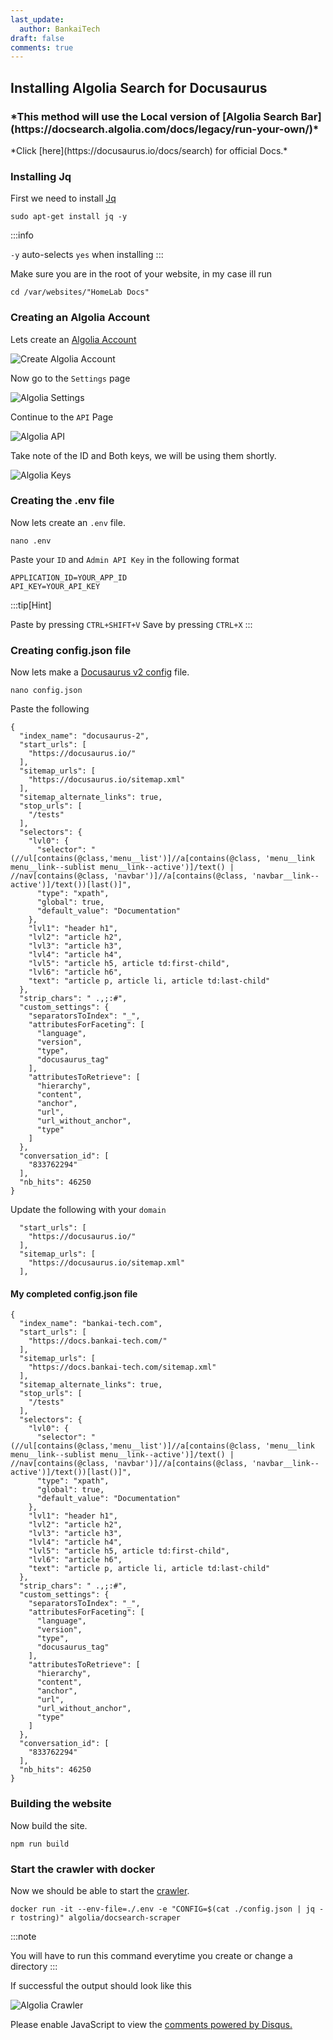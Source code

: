 ```yaml
---
last_update:
  author: BankaiTech
draft: false
comments: true
---
```

## Installing Algolia Search for Docusaurus
<h3>*This method will use the Local version of  [Algolia Search Bar](https://docsearch.algolia.com/docs/legacy/run-your-own/)*</h3>
*Click [here](https://docusaurus.io/docs/search) for official Docs.*

### Installing Jq
First we need to install [Jq](https://jqlang.github.io/jq/download/)
```
sudo apt-get install jq -y
```
:::info

`-y` auto-selects `yes` when installing
:::

Make sure you are in the root of your website, in my case ill run
```
cd /var/websites/"HomeLab Docs"
```
### Creating an Algolia Account
Lets create an [Algolia Account](https://dashboard.algolia.com/users/sign_up)

![Create Algolia Account](/img/Docusaurus/CreateAccount.jpg)

Now go to the `Settings` page

![Algolia Settings](/img/Docusaurus/AlgoliaSettings.jpg)

Continue to the `API` Page

![Algolia API](/img/Docusaurus/AlgoliaAPI.jpg)

Take note of the ID and Both keys, we will be using them shortly.

![Algolia Keys](/img/Docusaurus/AlgoliaKeys.jpg)

### Creating the .env file
Now lets create an `.env` file.
```
nano .env
```
Paste your `ID` and `Admin API Key` in the following format
```
APPLICATION_ID=YOUR_APP_ID
API_KEY=YOUR_API_KEY
```
:::tip[Hint]

Paste by pressing `CTRL+SHIFT+V`
Save by pressing `CTRL+X`
:::

### Creating config.json file
Now lets make a [Docusaurus v2 config](https://github.com/algolia/docsearch-configs/blob/master/configs/docusaurus-2.json) file.
```
nano config.json
```
Paste the following
```
{
  "index_name": "docusaurus-2",
  "start_urls": [
    "https://docusaurus.io/"
  ],
  "sitemap_urls": [
    "https://docusaurus.io/sitemap.xml"
  ],
  "sitemap_alternate_links": true,
  "stop_urls": [
    "/tests"
  ],
  "selectors": {
    "lvl0": {
      "selector": "(//ul[contains(@class,'menu__list')]//a[contains(@class, 'menu__link menu__link--sublist menu__link--active')]/text() | //nav[contains(@class, 'navbar')]//a[contains(@class, 'navbar__link--active')]/text())[last()]",
      "type": "xpath",
      "global": true,
      "default_value": "Documentation"
    },
    "lvl1": "header h1",
    "lvl2": "article h2",
    "lvl3": "article h3",
    "lvl4": "article h4",
    "lvl5": "article h5, article td:first-child",
    "lvl6": "article h6",
    "text": "article p, article li, article td:last-child"
  },
  "strip_chars": " .,;:#",
  "custom_settings": {
    "separatorsToIndex": "_",
    "attributesForFaceting": [
      "language",
      "version",
      "type",
      "docusaurus_tag"
    ],
    "attributesToRetrieve": [
      "hierarchy",
      "content",
      "anchor",
      "url",
      "url_without_anchor",
      "type"
    ]
  },
  "conversation_id": [
    "833762294"
  ],
  "nb_hits": 46250
}
```
Update the following with your `domain`
```
  "start_urls": [
    "https://docusaurus.io/"
  ],
  "sitemap_urls": [
    "https://docusaurus.io/sitemap.xml"
  ],
```

#### My completed config.json file
```
{
  "index_name": "bankai-tech.com",
  "start_urls": [
    "https://docs.bankai-tech.com/"
  ],
  "sitemap_urls": [
    "https://docs.bankai-tech.com/sitemap.xml"
  ],
  "sitemap_alternate_links": true,
  "stop_urls": [
    "/tests"
  ],
  "selectors": {
    "lvl0": {
      "selector": "(//ul[contains(@class,'menu__list')]//a[contains(@class, 'menu__link menu__link--sublist menu__link--active')]/text() | //nav[contains(@class, 'navbar')]//a[contains(@class, 'navbar__link--active')]/text())[last()]",
      "type": "xpath",
      "global": true,
      "default_value": "Documentation"
    },
    "lvl1": "header h1",
    "lvl2": "article h2",
    "lvl3": "article h3",
    "lvl4": "article h4",
    "lvl5": "article h5, article td:first-child",
    "lvl6": "article h6",
    "text": "article p, article li, article td:last-child"
  },
  "strip_chars": " .,;:#",
  "custom_settings": {
    "separatorsToIndex": "_",
    "attributesForFaceting": [
      "language",
      "version",
      "type",
      "docusaurus_tag"
    ],
    "attributesToRetrieve": [
      "hierarchy",
      "content",
      "anchor",
      "url",
      "url_without_anchor",
      "type"
    ]
  },
  "conversation_id": [
    "833762294"
  ],
  "nb_hits": 46250
}
```

### Building the website
Now build the site.
```
npm run build
```

### Start the crawler with docker
Now we should be able to start the [crawler](https://docsearch.algolia.com/docs/legacy/run-your-own/#run-the-crawl-from-the-docker-image).
```
docker run -it --env-file=./.env -e "CONFIG=$(cat ./config.json | jq -r tostring)" algolia/docsearch-scraper
```
:::note

You will have to run this command everytime you create or change a directory
:::

If successful the output should look like this

![Algolia Crawler](/img/Docusaurus/Crawler.jpg)

<div id="disqus_thread"></div>
<script>
    /**
    *  RECOMMENDED CONFIGURATION VARIABLES: EDIT AND UNCOMMENT THE SECTION BELOW TO INSERT DYNAMIC VALUES FROM YOUR PLATFORM OR CMS.
    *  LEARN WHY DEFINING THESE VARIABLES IS IMPORTANT: https://disqus.com/admin/universalcode/#configuration-variables    */
    /*
    var disqus_config = function () {
    this.page.url = PAGE_URL;  // Replace PAGE_URL with your page's canonical URL variable
    this.page.identifier = PAGE_IDENTIFIER; // Replace PAGE_IDENTIFIER with your page's unique identifier variable
    };
    */
    (function() { // DON'T EDIT BELOW THIS LINE
    var d = document, s = d.createElement('script');
    s.src = 'https://bankai-tech.disqus.com/embed.js';
    s.setAttribute('data-timestamp', +new Date());
    (d.head || d.body).appendChild(s);
    })();
</script>
<noscript>Please enable JavaScript to view the <a href="https://disqus.com/?ref_noscript">comments powered by Disqus.</a></noscript>
